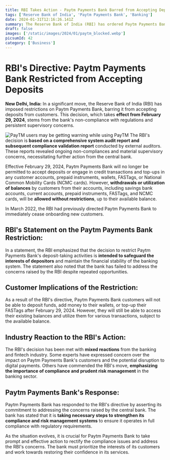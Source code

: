 ```yaml
---
title: RBI Takes Action - Paytm Payments Bank Barred from Accepting Deposits
tags: ['Reserve Bank of India', 'Paytm Payments Bank', 'Banking']
date: 2024-01-31T12:16:26.141Z
summary: The Reserve Bank of India (RBI) has ordered Paytm Payments Bank to cease accepting deposits due to non-compliance with regulations and supervisory concerns. The ban takes effect from February 29, 2024.
draft: false
images: ['/static/images/2024/01/paytm_blocked.webp']
picsumId: 42
category: ['Business']
---
```


# **RBI's Directive: Paytm Payments Bank Restricted from Accepting Deposits**

**New Delhi, India:** In a significant move, the Reserve Bank of India (RBI) has imposed restrictions on Paytm Payments Bank, barring it from accepting deposits from customers. This decision, which takes **effect from February 29, 2024**, stems from the bank's non-compliance with regulations and persistent supervisory concerns.

![PayTM users may be getting warning while using PayTM](/static/images/2024/01/paytm_blocked.webp)
The RBI's decision is **based on a comprehensive system audit report and subsequent compliance validation report** conducted by external auditors. These reports revealed ongoing non-compliances and material supervisory concerns, necessitating further action from the central bank.

Effective February 29, 2024, Paytm Payments Bank will no longer be permitted to accept deposits or engage in credit transactions and top-ups in any customer accounts, prepaid instruments, wallets, FASTags, or National Common Mobility Cards (NCMC cards). However, **withdrawals or utilization of balances** by customers from their accounts, including savings bank accounts, current accounts, prepaid instruments, FASTags, and NCMC cards, will be **allowed without restrictions**, up to their available balance.

In March 2022, the RBI had previously directed Paytm Payments Bank to immediately cease onboarding new customers.

## **RBI's Statement on the Paytm Payments Bank Restriction:**

In a statement, the RBI emphasized that the decision to restrict Paytm Payments Bank's deposit-taking activities is **intended to safeguard the interests of depositors** and maintain the financial stability of the banking system. The statement also noted that the bank has failed to address the concerns raised by the RBI despite repeated opportunities.

## **Customer Implications of the Restriction:**

As a result of the RBI's directive, Paytm Payments Bank customers will not be able to deposit funds, add money to their wallets, or top-up their FASTags after February 29, 2024. However, they will still be able to access their existing balances and utilize them for various transactions, subject to the available balance.

## **Industry Reaction to the RBI's Action:**

The RBI's decision has been met with **mixed reactions** from the banking and fintech industry. Some experts have expressed concern over the impact on Paytm Payments Bank's customers and the potential disruption to digital payments. Others have commended the RBI's move, **emphasizing the importance of compliance and prudent risk management** in the banking sector.

## **Paytm Payments Bank's Response:**

Paytm Payments Bank has responded to the RBI's directive by asserting its commitment to addressing the concerns raised by the central bank. The bank has stated that it is **taking necessary steps to strengthen its compliance and risk management systems** to ensure it operates in full compliance with regulatory requirements.

As the situation evolves, it is crucial for Paytm Payments Bank to take prompt and effective action to rectify the compliance issues and address the RBI's concerns. The bank must prioritize the interests of its customers and work towards restoring their confidence in its services.


